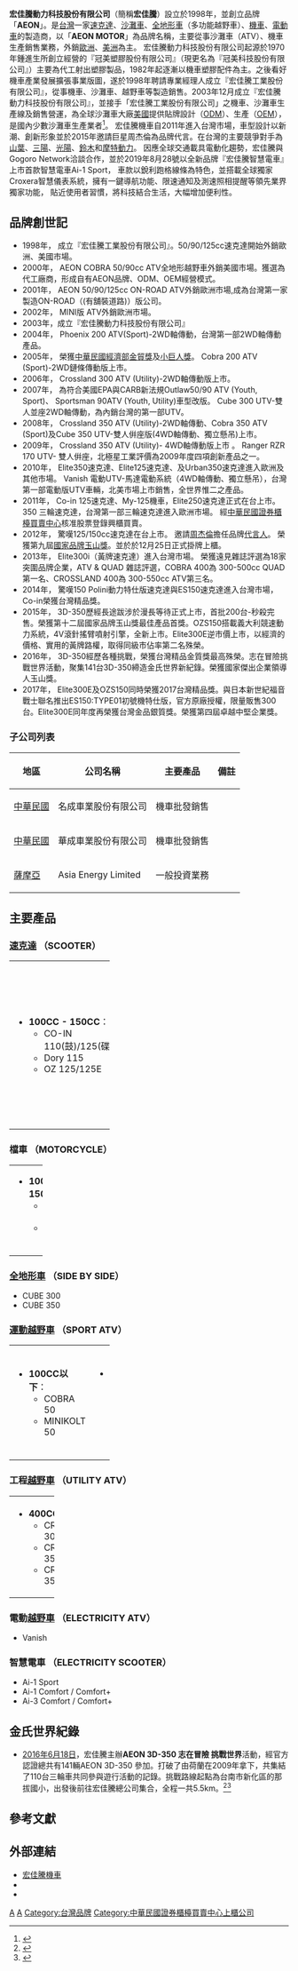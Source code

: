 {{Infobox_Company
| company_name = 宏佳騰動力科技股份有限公司
| company_name_en = AEON MOTOR Co., Ltd.
| company_logo = [[File:Aeon_logo.png|200px]]
| company_type = [[股份有限公司|股份有限公司]]<br>[[上櫃公司|上櫃公司]]
| local_code_name = TW
| local_code = 80621419
| traded_as = {{otc|1599}}<br>（2012年12月25日上櫃）
| company_slogan = 用心、知心、維新、創新
| foundation = 1998年
| location = {{ROC-TW}}<br>[[臺南市|臺南市]][[山上區|山上區]]南洲里南洲41號
| founder = [[鍾文政|鍾文政]]
| key_people = [[董事長|董事長]]：[[鍾杰霖|鍾杰霖]]
| industry = [[製造|製造]]業
| num_employees = 約240人
| capital = [[新台幣|新台幣]]620,025,190元
| products = [[摩托車|摩托車]]<br>[[速克達|速克達]]<br>[[全地形車|全地形車]]
| revenue = {{profit}} [[新台幣|新台幣]]24.13億元（2012年）
| parent = 
| subsid = 宏佳騰創新科技股份有限公司<br />名成車業（股）有限公司<br />華成車業（股）有限公司<br />薩摩亞 Asia Energy Limited
| homepage = {{URL|https://www.aeonmotor.com.tw/}}
}}

'''宏佳騰動力科技股份有限公司'''（簡稱'''宏佳騰'''）設立於1998年，並創立品牌「'''AEON'''」。是[[台灣|台灣]]一家[[速克達|速克達]]、[[沙灘車|沙灘車]]、[[全地形車|全地形車]]（多功能越野車）、[[機車|機車]]、[[電動車|電動車]]的製造商，以「'''AEON MOTOR'''」為品牌名稱，主要從事沙灘車（ATV）、機車生產銷售業務，外銷[[歐洲|歐洲]]、[[美洲|美洲]]為主。
宏佳騰動力科技股份有限公司起源於1970年鍾進生所創立經營的『冠美塑膠股份有限公司』（現更名為『冠美科技股份有限公司』）主要為代工射出塑膠製品，1982年起逐漸以機車塑膠配件為主。之後看好機車產業發展擴張事業版圖，遂於1998年聘請專業經理人成立『宏佳騰工業股份有限公司』，從事機車、沙灘車、越野車等製造銷售。2003年12月成立『宏佳騰動力科技股份有限公司』，並接手「宏佳騰工業股份有限公司」之機車、沙灘車生產線及銷售營運，為全球沙灘車大廠[[美國|美國]]{{link-en|北極星工業|Polaris Industries}}提供貼牌設計（[[ODM|ODM]]）、生產（[[OEM|OEM]]），是國內少數沙灘車生產業者<ref>{{Cite web|url=http://www.credit.com.tw/creditonline/Epaper/IndustrialSubjectContent.aspx?sn=48&unit=252|title=機車及其零件業-電動機車發展關鍵─新電池技術|publisher=中華徵信所|accessdate=2014-04-08|archive-date=2014-07-19|archive-url=https://web.archive.org/web/20140719074302/http://www.credit.com.tw/creditonline/Epaper/IndustrialSubjectContent.aspx?sn=48&unit=252|dead-url=no}}</ref>。
宏佳騰機車自2011年進入台灣市場，車型設計以新潮、創新形象並於2015年邀請巨星周杰倫為品牌代言。在台灣的主要競爭對手為[[台灣山葉機車|山葉]]、[[三陽工業|三陽]]、[[光陽工業|光陽]]、[[台鈴工業|鈴木]]和[[摩特動力工業|摩特動力]]。
因應全球交通載具電動化趨勢，宏佳騰與Gogoro Network洽談合作，並於2019年8月28號以全新品牌『宏佳騰智慧電車』上市首款智慧電車Ai-1 Sport，
車款以銳利跑格線條為特色，並搭載全球獨家Croxera智慧儀表系統，擁有一鍵導航功能、限速通知及測速照相提醒等領先業界獨家功能，
貼近使用者習慣，將科技結合生活，大幅增加便利性。


== 品牌創世記 ==
*1998年， 成立『宏佳騰工業股份有限公司』。50/90/125cc速克達開始外銷歐洲、美國市場。
*2000年， AEON COBRA 50/90cc ATV全地形越野車外銷美國市場。獲選為{{link-en|北極星工業|Polaris Industries}}代工廠商，形成自有AEON品牌、ODM、OEM經營模式。
*2001年， AEON 50/90/125cc ON-ROAD ATV外銷歐洲市場,成為台灣第一家製造ON-ROAD（(有舖裝道路)）版公司。
*2002年， MINI版 ATV外銷歐洲市場。
*2003年，成立『宏佳騰動力科技股份有限公司』
*2004年， Phoenix 200 ATV(Sport)-2WD軸傳動，台灣第一部2WD軸傳動產品。
*2005年， 榮獲[[中華民國經濟部|中華民國經濟部]][[金貿獎|金貿獎]]及[[小巨人獎|小巨人獎]]。 Cobra 200 ATV (Sport)-2WD鏈條傳動版上市。
*2006年， Crossland 300 ATV (Utility)-2WD軸傳動版上市。
*2007年， 為符合美國EPA與CARB新法規Outlaw50/90 ATV (Youth, Sport)、 Sportsman 90ATV (Youth, Utility)車型改版。 Cube 300 UTV-雙人並座2WD軸傳動，為內銷台灣的第一部UTV。
*2008年， Crossland 350 ATV (Utility)-2WD軸傳動、Cobra 350 ATV (Sport)及Cube 350 UTV-雙人倂座版(4WD軸傳動、獨立懸吊)上市。
*2009年， Crossland 350 ATV (Utility)- 4WD軸傳動版上市 。 Ranger RZR 170 UTV- 雙人倂座，北極星工業評價為2009年度四項創新產品之一。
*2010年， Elite350速克達、Elite125速克達、及Urban350速克達進入歐洲及其他市場。 Vanish 電動UTV-馬達電動系統（4WD軸傳動、獨立懸吊），台灣第一部電動版UTV車輛，北美市場上市銷售，全世界惟二之產品。
*2011年， Co-in 125速克達、My-125機車，Elite250速克達正式在台上市。 350 三輪速克達，台灣第一部三輪速克達進入歐洲市場。 經[[中華民國證券櫃檯買賣中心|中華民國證券櫃檯買賣中心]]核准股票登錄興櫃買賣。
*2012年， 驚嘆125/150cc速克達在台上市。 邀請[[周杰倫|周杰倫]]擔任品牌[[代言人|代言人]]。 榮獲第九屆[[國家品牌玉山獎|國家品牌玉山獎]]。並於於12月25日正式掛牌上櫃。
*2013年， Elite300i（黃牌速克達）進入台灣市場。 榮獲遠見雜誌評選為18家突圍品牌企業，ATV & QUAD 雜誌評選，COBRA 400為 300-500cc QUAD第一名、CROSSLAND 400為 300-550cc ATV第三名。
*2014年， 驚嘆150 Polini動力特仕版速克達與ES150速克達進入台灣市場，Co-in榮獲台灣精品獎。
*2015年， 3D-350歷經長途跋涉於漫長等待正式上市，首批200台-秒殺完售。榮獲第十二屆國家品牌玉山獎最佳產品首獎。OZS150搭載義大利競速動力系統，4V滾針搖臂噴射引擎，全新上市。Elite300E逆市價上市，以經濟的價格、實用的黃牌路權，取得同級市佔率第二名殊榮。
*2016年， 3D-350經歷各種挑戰，榮獲台灣精品金質獎最高殊榮。志在冒險挑戰世界活動，聚集141台3D-350締造金氏世界新紀錄。榮獲國家傑出企業領導人玉山獎。
*2017年， Elite300E及OZS150同時榮獲2017台灣精品獎。與日本新世紀福音戰士聯名推出ES150:TYPE01初號機特仕版，官方原廠授權，限量販售300台。Elite300E同年度再榮獲台灣金品銀質獎。榮獲第四屆卓越中堅企業獎。




=== 子公司列表 ===
{| class="wikitable"
|-
! 地區 || 公司名稱 ||  主要產品  ||  備註
|-
| [[中華民國|中華民國]] || 名成車業股份有限公司 || 機車批發銷售  ||
|-
| [[中華民國|中華民國]] || 華成車業股份有限公司  || 機車批發銷售  ||
|-
| [[薩摩亞|薩摩亞]] || Asia Energy Limited ||  一般投資業務  ||
|}

== 主要產品 ==
=== [[速克達|速克達]] （SCOOTER） ===
{|width=60%
|valign="top" width="20%"|
*'''100CC - 150CC'''：
** CO-IN 110(鼓)/125(碟)
** Dory 115
** OZ 125/125E
| valign="top" width="20%"|
*'''150CC - 250CC'''：
** OZS 150
** OZ Polini 150
** ES 150
** Urban 180
** Elite 250
| valign="top" width="20%"|
*'''250CC以上'''：
** Elite 300i/300E/300R
** Elite 400i ABS
** 3W Elite 350 （前二輪，後一輪）
** 3D-350/350R （前二輪，後一輪）
|}

=== 檔車 （MOTORCYCLE） ===
{|width=60%
|valign="top" width="20%"|
*'''100CC - 150CC'''：
** MY 125
** MY 150
|}

=== [[全地形車|全地形車]] （SIDE BY SIDE） ===
* CUBE 300
* CUBE 350

=== [[運動|運動]][[越野車|越野車]] （SPORT ATV） ===
{|width=60%
|valign="top" width="20%"|
*'''100CC以下'''：
** COBRA 50
** MINIKOLT 50

|valign="top" width="20%"|
*'''150CC - 250CC'''：
** COBRA 100
** COBRA 220

|valign="top" width="20%"|
*'''250CC以上'''：
** COBRA 320
** COBRA 350
** COBRA 400
|}

=== 工程[[越野車|越野車]] （UTILITY ATV） ===
{|width=40%
|valign="top" width="20%"|
*'''400CC以下'''：
** CROSSLAND 300
** CROSSLAND 350 4X4
** CROSSLAND 350 RX

|valign="top" width="20%"|
*'''400CC以上'''：
** CROSSLAND 400 4X4
** CROSSLAND 400 RX
** Crossland 600 EFI 4X4
|}

=== 電動[[越野車|越野車]] （ELECTRICITY ATV） ===
* Vanish
=== 智慧電車 （ELECTRICITY SCOOTER） ===
*Ai-1 Sport 
*Ai-1 Comfort / Comfort+
*Ai-3 Comfort / Comfort+

== 金氏世界紀錄 ==
*[[2016年|2016年]][[6月18日|6月18日]]，宏佳騰主辦'''AEON 3D-350 志在冒險 挑戰世界'''活動，經官方認證總共有141輛AEON 3D-350 參加。打破了由荷蘭在2009年拿下，共集結了110台三輪車共同參與遊行活動的記錄。挑戰路線起點為台南市新化區的那拔國小，出發後前往宏佳騰總公司集合，全程一共5.5km。<ref>{{Cite web |url=https://forum.jorsindo.com/thread-2498152-1-1.html |title=挑戰世界!! 創造歷史!! AEON 3D-350 挑戰金氏世界記錄!! |accessdate=2020-08-18 |archive-date=2018-07-15 |archive-url=https://web.archive.org/web/20180715205119/http://forum.jorsindo.com/thread-2498152-1-1.html |dead-url=no }}</ref><ref>{{Cite web |url=https://www.guinnessworldrecords.cn/world-records/largest-parade-of-trikes |title=Largest parade of motorised tricycles/trikes |accessdate=2020-08-18 |archive-date=2016-11-12 |archive-url=https://web.archive.org/web/20161112023741/http://www.guinnessworldrecords.cn/world-records/largest-parade-of-trikes |dead-url=no }}</ref>

==參考文獻==
<references />

== 外部連結 ==
* [https://www.aeonmotor.com.tw/ 宏佳騰機車] {{Wayback|url=https://www.aeonmotor.com.tw/ |date=20210303131308 }}
* {{facebook|aeonmotor|宏佳騰機車}}
* {{youtube|user=aeonmotor}}

[[Category:總部位於台南市的工商業機構|A]]
[[Category:臺灣機車公司|A]]
[[Category:台灣品牌|Category:台灣品牌]]
[[Category:中華民國證券櫃檯買賣中心上櫃公司|Category:中華民國證券櫃檯買賣中心上櫃公司]]